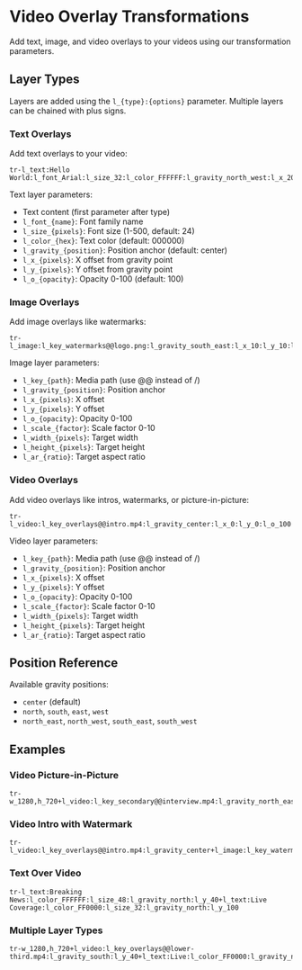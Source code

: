 # Video Overlay Transformations

Add text, image, and video overlays to your videos using our transformation parameters.

## Layer Types

Layers are added using the `l_{type}:{options}` parameter. Multiple layers can be chained with plus signs.

### Text Overlays

Add text overlays to your video:

```
tr-l_text:Hello World:l_font_Arial:l_size_32:l_color_FFFFFF:l_gravity_north_west:l_x_20:l_y_20:l_o_100
```

Text layer parameters:

- Text content (first parameter after type)
- `l_font_{name}`: Font family name
- `l_size_{pixels}`: Font size (1-500, default: 24)
- `l_color_{hex}`: Text color (default: 000000)
- `l_gravity_{position}`: Position anchor (default: center)
- `l_x_{pixels}`: X offset from gravity point
- `l_y_{pixels}`: Y offset from gravity point
- `l_o_{opacity}`: Opacity 0-100 (default: 100)

### Image Overlays

Add image overlays like watermarks:

```
tr-l_image:l_key_watermarks@@logo.png:l_gravity_south_east:l_x_10:l_y_10:l_o_50
```

Image layer parameters:

- `l_key_{path}`: Media path (use @@ instead of /)
- `l_gravity_{position}`: Position anchor
- `l_x_{pixels}`: X offset
- `l_y_{pixels}`: Y offset
- `l_o_{opacity}`: Opacity 0-100
- `l_scale_{factor}`: Scale factor 0-10
- `l_width_{pixels}`: Target width
- `l_height_{pixels}`: Target height
- `l_ar_{ratio}`: Target aspect ratio

### Video Overlays

Add video overlays like intros, watermarks, or picture-in-picture:

```
tr-l_video:l_key_overlays@@intro.mp4:l_gravity_center:l_x_0:l_y_0:l_o_100
```

Video layer parameters:

- `l_key_{path}`: Media path (use @@ instead of /)
- `l_gravity_{position}`: Position anchor
- `l_x_{pixels}`: X offset
- `l_y_{pixels}`: Y offset
- `l_o_{opacity}`: Opacity 0-100
- `l_scale_{factor}`: Scale factor 0-10
- `l_width_{pixels}`: Target width
- `l_height_{pixels}`: Target height
- `l_ar_{ratio}`: Target aspect ratio

## Position Reference

Available gravity positions:

- `center` (default)
- `north`, `south`, `east`, `west`
- `north_east`, `north_west`, `south_east`, `south_west`

## Examples

### Video Picture-in-Picture

```
tr-w_1280,h_720+l_video:l_key_secondary@@interview.mp4:l_gravity_north_east:l_width_320:l_height_180:l_x_20:l_y_20
```

### Video Intro with Watermark

```
tr-l_video:l_key_overlays@@intro.mp4:l_gravity_center+l_image:l_key_watermarks@@logo.png:l_gravity_south_east
```

### Text Over Video

```
tr-l_text:Breaking News:l_color_FFFFFF:l_size_48:l_gravity_north:l_y_40+l_text:Live Coverage:l_color_FF0000:l_size_32:l_gravity_north:l_y_100
```

### Multiple Layer Types

```
tr-w_1280,h_720+l_video:l_key_overlays@@lower-third.mp4:l_gravity_south:l_y_40+l_text:Live:l_color_FF0000:l_gravity_north_east:l_x_20:l_y_20
```
